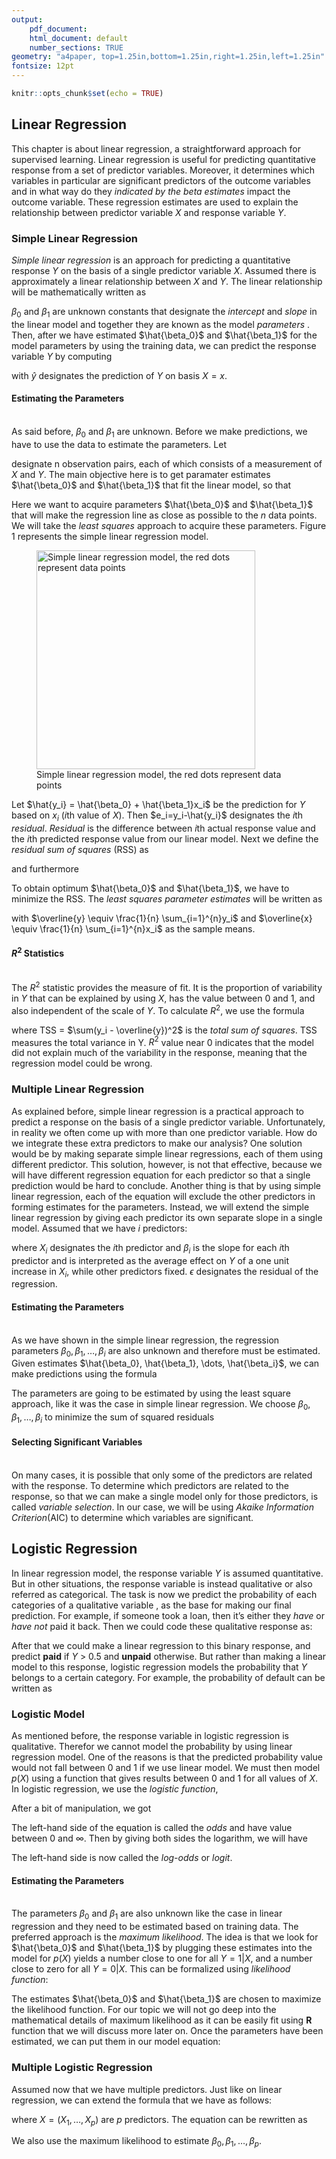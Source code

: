```yaml
---
output:
    pdf_document:
    html_document: default
    number_sections: TRUE
geometry: "a4paper, top=1.25in,bottom=1.25in,right=1.25in,left=1.25in"
fontsize: 12pt
---
```


```r
knitr::opts_chunk$set(echo = TRUE)
```

## Linear Regression

This chapter is about linear regression, a straightforward approach for supervised learning. Linear regression is useful for predicting quantitative response from a set of predictor variables. Moreover, it determines which variables in particular are significant predictors of the outcome variables and in what way do they _indicated by the beta estimates_ impact the outcome variable. These regression estimates are used to explain the relationship between predictor variable $X$ and response variable $Y$.


### Simple Linear Regression

_Simple linear regression_ is an approach for predicting a quantitative response $Y$ on the basis of a single predictor variable $X$. Assumed there is approximately a linear relationship between $X$ and $Y$. The linear relationship will be mathematically written as

\begin{equation*}
        Y \approx \beta_0 + \beta_1X    
\end{equation*}

$\beta_0$ and $\beta_1$ are unknown constants that designate the _intercept_ and _slope_ in the linear model and together they are known as the model _parameters_ . Then, after we have estimated $\hat{\beta_0}$ and $\hat{\beta_1}$ for the model parameters by using the training data, we can predict the response variable $Y$ by computing

\begin{equation*}
        \hat{y} = \hat{\beta_0} + \hat{\beta_1}x,    
\end{equation*}

with $\hat{y}$ designates the prediction of $Y$ on basis $X = x$.

#### Estimating the Parameters
\
As said before, $\beta_0$ and $\beta_1$ are unknown. Before we make predictions, we have to use the data to estimate the parameters. Let

\begin{equation*}
        (x_1,y_1), (x_2,y_2),\dots, (x_n,y_n)    
\end{equation*}

designate n observation pairs, each of which consists of a measurement of $X$ and $Y$. The main objective here is to get paramater estimates $\hat{\beta_0}$ and $\hat{\beta_1}$ that fit the linear model, so that

\begin{equation*}
        \hat{y_i} \approx \hat{\beta_0} + \hat{\beta_1}x_i    
\end{equation*}
\begin{equation*}
        i = 1,\dots,n.
\end{equation*}

Here we want to acquire parameters $\hat{\beta_0}$ and $\hat{\beta_1}$ that will make the regression line as close as possible to the $n$ data points. We will take the _least squares_ approach to acquire these parameters. Figure 1 represents the simple linear regression model.

![Simple linear regression model, the red dots represent data points](/Users/hanstjong/OneDrive/HTW/B-WM/6. Sem/Seminar/Projektarbeit/RMarkdown/figures/simple linear regression cropped.png){width=350}


Let $\hat{y_i} = \hat{\beta_0} + \hat{\beta_1}x_i$ be the prediction for $Y$ based on $x_i$ ($i$th value of $X$). Then $e_i=y_i-\hat{y_i}$ designates the $i$th _residual_. _Residual_ is the difference between $i$th actual response value and the $i$th predicted response value from our linear model. Next we define the _residual sum of squares_ (RSS) as

\begin{equation*}
        RSS = {e^2_1} + {e^2_2} + \cdots + {e^2_n},    
\end{equation*}
and furthermore
\begin{equation*}
        RSS = (y_1 - \hat{\beta_0} - \hat{\beta_1}x_1)^2 + (y_2 - \hat{\beta_0} - \hat{\beta_1}x_2)^2 + \cdots + (y_n - \hat{\beta_0} - \hat{\beta_1}x_n)^2.   
\end{equation*}


To obtain optimum $\hat{\beta_0}$ and $\hat{\beta_1}$, we have to minimize the RSS. The _least squares parameter estimates_ will be written as

\begin{equation*}
        \hat{\beta_1} = \frac{\sum_{i=1}^{n} (x_i - \overline{x})(y_i - \overline{y})}{\sum_{i=1}^{n} (x_i - \overline{x})^2},    
\end{equation*}
\begin{equation*}
        \hat{\beta_0} = \overline{y} - \hat{\beta_1}\overline{x},   
\end{equation*}

with $\overline{y} \equiv \frac{1}{n} \sum_{i=1}^{n}y_i$ and $\overline{x} \equiv \frac{1}{n} \sum_{i=1}^{n}x_i$ as the sample means.


#### $R^2 \text{ Statistics}$
\
The $R^2$ statistic provides the measure of fit. It is the proportion of variability in $Y$ that can be explained by using $X$, has the value between 0 and 1, and also independent of the scale of $Y$.
To calculate $R^2$, we use the formula

\begin{equation*}
        R^2 = 1 - \frac{RSS}{TSS},   
\end{equation*}

where TSS = $\sum(y_i - \overline{y})^2$ is the _total sum of squares_. TSS measures the total variance in Y. $R^2$ value near 0 indicates that the model did not explain much of the variability in the response, meaning that the regression model could be wrong.

### Multiple Linear Regression

As explained before, simple linear regression is a practical approach to predict a response on the basis of a single predictor variable. Unfortunately, in reality we often come up with more than one predictor variable. How do we integrate these extra predictors to make our analysis? One solution would be by making separate simple linear regressions, each of them using different predictor. This solution, however, is not that effective, because we will have different regression equation for each predictor so that a single prediction would be hard to conclude. Another thing is that by using simple linear regression, each of the equation will exclude the other predictors in forming estimates for the parameters. Instead, we will extend the simple linear regression by giving each predictor its own separate slope in a single model. Assumed that we have $i$ predictors:

\begin{equation*}
        Y = \beta_0 + \beta_1 X_1 + \beta_2 X_2 + \cdots + \beta_i X_i + \epsilon,   
\end{equation*}

where $X_i$ designates the $i$th predictor and $\beta_i$ is the slope for each $i$th predictor and is interpreted as the average effect on $Y$ of a one unit increase in $X_i$, while other predictors fixed. $\epsilon$ designates the residual of the regression.

#### Estimating the Parameters
\
As we have shown in the simple linear regression, the regression parameters $\beta_0, \beta_1, \dots, \beta_i$ are also unknown and therefore must be estimated. Given estimates $\hat{\beta_0}, \hat{\beta_1}, \dots, \hat{\beta_i}$, we can make predictions using the formula

\begin{equation*}
        \hat{y} = \hat{\beta_0} + \hat{\beta_1} x_1 + \hat{\beta_2} x_2 + \cdots + \hat{\beta_i} x_i. \end{equation*}

The parameters are going to be estimated by using the least square approach, like it was the case in simple linear regression. We choose $\beta_0,\beta_1,\dots,\beta_i$ to minimize the sum of squared residuals

\begin{equation*}
        RSS = \sum_{j=1}^{n}(y_j - \hat{y_j})^2
\end{equation*}
\begin{equation*}
            = \sum_{j=1}^{n}(y_j - \hat{\beta_0} - \hat{\beta_1}x_{j1} - \hat{\beta_2}x_{j2} - \cdots - \hat{\beta_i}x_{ji})^2
\end{equation*}

#### Selecting Significant Variables
\
On many cases, it is possible that only some of the predictors are related with the response. To determine which predictors are related to the response, so that we can make a single model only for those predictors, is called _variable selection_. In our case, we will be using _Akaike Information Criterion_(AIC) to determine which variables are significant.

## Logistic Regression

In linear regression model, the response variable $Y$ is assumed quantitative. But in other situations, the response variable is instead qualitative or also referred as categorical. The task is now we predict the probability of each categories of a qualitative variable , as the base for making our final prediction. For example, if someone took a loan, then it's either they _have_ or _have not_ paid it back. Then we could code these qualitative response as:

\begin{equation*}
      Y = 
        \begin{cases}
            0 & \text{if not default}\\
            1 & \text{if default}\\
        \end{cases}
\end{equation*}

After that we could make a linear regression to this binary response, and predict **paid** if $Y$ > 0.5 and **unpaid** otherwise. But rather than making a linear model to this response, logistic regression models the probability that $Y$ belongs to a certain category. For example, the probability of default can be written as

\begin{equation*}
     p(X) = Pr(Y = 1|X)
\end{equation*}

### Logistic Model

As mentioned before, the response variable in logistic regression is qualitative. Therefor we cannot model the probability by using linear regression model. One of the reasons is that the predicted probability value  would not fall between 0 and 1 if we use linear model. We must then model $p(X)$ using a function that gives results between 0 and 1 for all values of $X$. In logistic regression, we use the _logistic function_,

\begin{equation*}
      p(X) = \frac{e^{\beta_0+\beta_1X}}{1+e^{\beta_0+\beta_1X}}.
\end{equation*}

After a bit of manipulation, we got 

\begin{equation*}
     \frac{p(X)}{1 - p(X)} = e^{\beta_0+\beta_1X}.
\end{equation*}

The left-hand side of the equation is called the _odds_ and have value between 0 and $\infty$. Then by giving both sides the logarithm, we will have

\begin{equation*}
    \log \left(\frac{p(X)}{1 - p(X)}\right) = \beta_0+\beta_1X.
\end{equation*}

The left-hand side is now called the _log-odds_ or _logit_.

#### Estimating the Parameters
\
The parameters $\beta_0$ and $\beta_1$ are also unknown like the case in linear regression and they need to be estimated based on training data. The preferred approach is the _maximum likelihood_. The idea is that we look for $\hat{\beta_0}$ and $\hat{\beta_1}$ by plugging these estimates into the model for $p(X)$ yields a number close to one for all $Y=1|X$, and a number close to zero for all $Y=0|X$. This can be formalized using _likelihood function_:

\begin{equation*}
    L(\beta_0, \beta_1) = \prod_{i:y_i = 1}p(x_i) \prod_{i':y_{i'}=0}(1 - p(x_{i'})).
\end{equation*}

The estimates $\hat{\beta_0}$ and $\hat{\beta_1}$ are chosen to maximize the likelihood function. For our topic we will not go deep into the mathematical details of maximum likelihood as it can be easily fit using **R** function that we will discuss more later on. Once the parameters have been estimated, we can put them in our model equation:

\begin{equation*}
      \hat{p}(X) = \frac{e^{\hat{\beta_0}+\hat{\beta_1X}}}{1+e^{\hat{\beta_0}+\hat{\beta_1X}}}.
\end{equation*}


### Multiple Logistic Regression

Assumed now that we have multiple predictors. Just like on linear regression, we can extend the formula that we have as follows:

\begin{equation*}
    \log \left(\frac{p(X)}{1 - p(X)}\right) = \beta_0+\beta_1X+\cdots+\beta_pX_p,
\end{equation*}

where $X = (X_1,\dots,X_p)$ are $p$ predictors. The equation can be rewritten as

\begin{equation*}
      p(X) = \frac{e^{\beta_0+\beta_1X+\cdots+\beta_pX_p}}{1+e^{\beta_0+\beta_1X+\cdots+\beta_pX_p}}.
\end{equation*}

We also use the maximum likelihood to estimate $\beta_0,\beta_1,\dots,\beta_p$.






